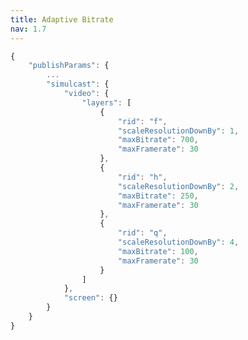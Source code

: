 ```yaml
---
title: Adaptive Bitrate
nav: 1.7
---
```


<Content alias="adaptiveBitrate1" />

```js
{
    "publishParams": {
        ...
        "simulcast": {
            "video": {
                "layers": [
                    {
                        "rid": "f",
                        "scaleResolutionDownBy": 1,
                        "maxBitrate": 700,
                        "maxFramerate": 30
                    },
                    {
                        "rid": "h",
                        "scaleResolutionDownBy": 2,
                        "maxBitrate": 250,
                        "maxFramerate": 30
                    },
                    {
                        "rid": "q",
                        "scaleResolutionDownBy": 4,
                        "maxBitrate": 100,
                        "maxFramerate": 30
                    }
                ]
            },
            "screen": {}
        }
    }
}
```
<Content alias="adaptiveBitrate2" />
